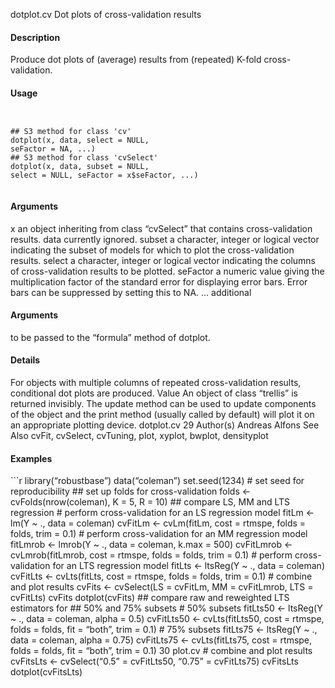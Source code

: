 dotplot.cv Dot plots of cross-validation results

#### Description 

Produce dot plots of (average) results from (repeated) K-fold cross-validation.

#### Usage 
<pre><code>

## S3 method for class 'cv'
dotplot(x, data, select = NULL,
seFactor = NA, ...)
## S3 method for class 'cvSelect'
dotplot(x, data, subset = NULL,
select = NULL, seFactor = x$seFactor, ...)

</code></pre>
#### Arguments 

x an object inheriting from class "cvSelect" that contains cross-validation results.
data currently ignored.
subset a character, integer or logical vector indicating the subset of models for which
to plot the cross-validation results.
select a character, integer or logical vector indicating the columns of cross-validation
results to be plotted.
seFactor a numeric value giving the multiplication factor of the standard error for displaying
error bars. Error bars can be suppressed by setting this to NA.
... additional 
</code></pre>
#### Arguments 
 to be passed to the "formula" method of dotplot.

#### Details 

For objects with multiple columns of repeated cross-validation results, conditional dot plots are
produced.
Value
An object of class "trellis" is returned invisibly. The update method can be used to update components
of the object and the print method (usually called by default) will plot it on an appropriate
plotting device.
dotplot.cv 29
Author(s)
Andreas Alfons
See Also
cvFit, cvSelect, cvTuning, plot, xyplot, bwplot, densityplot

#### Examples 
```r

library("robustbase")
data("coleman")
set.seed(1234) # set seed for reproducibility
## set up folds for cross-validation
folds <- cvFolds(nrow(coleman), K = 5, R = 10)
## compare LS, MM and LTS regression
# perform cross-validation for an LS regression model
fitLm <- lm(Y ~ ., data = coleman)
cvFitLm <- cvLm(fitLm, cost = rtmspe,
folds = folds, trim = 0.1)
# perform cross-validation for an MM regression model
fitLmrob <- lmrob(Y ~ ., data = coleman, k.max = 500)
cvFitLmrob <- cvLmrob(fitLmrob, cost = rtmspe,
folds = folds, trim = 0.1)
# perform cross-validation for an LTS regression model
fitLts <- ltsReg(Y ~ ., data = coleman)
cvFitLts <- cvLts(fitLts, cost = rtmspe,
folds = folds, trim = 0.1)
# combine and plot results
cvFits <- cvSelect(LS = cvFitLm, MM = cvFitLmrob, LTS = cvFitLts)
cvFits
dotplot(cvFits)
## compare raw and reweighted LTS estimators for
## 50% and 75% subsets
# 50% subsets
fitLts50 <- ltsReg(Y ~ ., data = coleman, alpha = 0.5)
cvFitLts50 <- cvLts(fitLts50, cost = rtmspe, folds = folds,
fit = "both", trim = 0.1)
# 75% subsets
fitLts75 <- ltsReg(Y ~ ., data = coleman, alpha = 0.75)
cvFitLts75 <- cvLts(fitLts75, cost = rtmspe, folds = folds,
fit = "both", trim = 0.1)
30 plot.cv
# combine and plot results
cvFitsLts <- cvSelect("0.5" = cvFitLts50, "0.75" = cvFitLts75)
cvFitsLts
dotplot(cvFitsLts)
